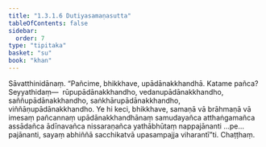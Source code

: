 ```yaml
---
title: "1.3.1.6 Dutiyasamaṇasutta"
tableOfContents: false
sidebar:
  order: 7
type: "tipitaka"
basket: "su"
book: "khan"
---
```



<DynamicBreadcrumb />

<Division number="108" book="khan">

<Paragraph number="668" book="khan">
Sāvatthinidānaṃ. “Pañcime, bhikkhave, upādānakkhandhā. Katame pañca? Seyyathidaṃ—  rūpupādānakkhandho, vedanupādānakkhandho, saññupādānakkhandho, saṅkhārupādānakkhandho, viññāṇupādānakkhandho. Ye hi keci, bhikkhave, samaṇā vā brāhmaṇā vā imesaṃ pañcannaṃ upādānakkhandhānaṃ samudayañca atthaṅgamañca assādañca ādīnavañca nissaraṇañca yathābhūtaṃ nappajānanti …pe…  pajānanti, sayaṃ abhiññā sacchikatvā upasampajja viharantī”ti.

</Paragraph>
</Division>

<Paragraph number="669" type="center" book="khan">
Chaṭṭhaṃ.
</Paragraph>